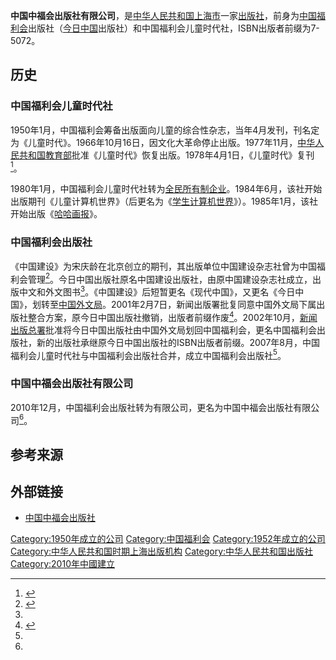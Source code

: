 '''中国中福会出版社有限公司'''，是[[中华人民共和国|中华人民共和国]][[上海市|上海市]]一家[[出版社|出版社]]，前身为[[中国福利会|中国福利会]]出版社（[[今日中国|今日中国]]出版社）和中国福利会儿童时代社，ISBN出版者前缀为7-5072。

== 历史 ==

=== 中国福利会儿童时代社 ===
{{See also|儿童时代}}
1950年1月，中国福利会筹备出版面向儿童的综合性杂志，当年4月发刊，刊名定为《儿童时代》。1966年10月16日，因文化大革命停止出版。1977年11月，[[中华人民共和国教育部|中华人民共和国教育部]]批准《儿童时代》恢复出版。1978年4月1日，《儿童时代》复刊<ref name=":1">{{Cite web|title=出版社介绍|url=http://www.childrenepoch.com/custom/index/ab/1515571148?t=2&s=11|accessdate=2021-01-19|author=中国中福会出版社|date=|format=|work=中国中福会出版社、《儿童时代》杂志网站|publisher=|language=zh-cn|archive-date=2021-04-14|archive-url=https://web.archive.org/web/20210414075139/http://childrenepoch.com/custom/index/ab/1515571148?t=2&s=11}}</ref>。

1980年1月，中国福利会儿童时代社转为[[全民所有制企业|全民所有制企业]]。1984年6月，该社开始出版期刊《儿童计算机世界》（后更名为《[[学生计算机世界|学生计算机世界]]》）。1985年1月，该社开始出版《[[哈哈画报|哈哈画报]]》。

=== 中国福利会出版社 ===
{{See also|今日中国}}
《中国建设》为宋庆龄在北京创立的期刊，其出版单位中国建设杂志社曾为中国福利会管理<ref name=":2">{{Cite book|title=中国福利会志|author=中国福利会志编纂委员会|publisher=[[上海社会科学院|上海社会科学院]]出版社|year=2002|isbn=7-80681-002-1|location=上海|pages=|url=http://www.shtong.gov.cn/Newsite/node2/node2245/node69322/node69326/index.html|quote=此外分别建立了托儿所、幼儿园、儿童时代社、儿童艺术剧场和设于北京的中国建设杂志社，形成了中国福利会事业的整体布局。……（《今日中国》）还成立今日中国出版社，出版中文及外文图书。|section=总述|authorlink=|access-date=2021-01-19|archive-date=2015-09-26|archive-url=https://web.archive.org/web/20150926022032/http://www.shtong.gov.cn/Newsite/node2/node2245/node69322/node69326/index.html}}</ref>。今日中国出版社原名中国建设出版社，由原中国建设杂志社成立，出版中文和外文图书<ref name=":2" />。《中国建设》后短暂更名《现代中国》，又更名《今日中国》，划转至[[中国外文局|中国外文局]]。2001年2月7日，新闻出版署批复同意中国外文局下属出版社整合方案，原今日中国出版社撤销，出版者前缀作废<ref>{{cite book|editor=潘国彦|title=中国出版年鉴 2002 第22卷|date=2002-10|publisher=中国出版年鉴社|pages=368}}</ref>。2002年10月，[[中华人民共和国新闻出版总署|新闻出版总署]]批准将今日中国出版社由中国外文局划回中国福利会，更名中国福利会出版社，新的出版社承继原今日中国出版社的ISBN出版者前缀。2007年8月，中国福利会儿童时代社与中国福利会出版社合并，成立中国福利会出版社<ref name=":1" />。

=== 中国中福会出版社有限公司 ===
2010年12月，中国福利会出版社转为有限公司，更名为中国中福会出版社有限公司<ref name=":1" />。

== 参考来源 ==
{{Reflist}}

== 外部链接 ==

* [http://www.cwipress.cn/ 中国中福会出版社] {{Wayback|url=http://www.cwipress.cn/ |date=20220502001241 }}
{{上海出版机构}}

[[Category:1950年成立的公司|Category:1950年成立的公司]]
[[Category:中国福利会|Category:中国福利会]]
[[Category:1952年成立的公司|Category:1952年成立的公司]]
[[Category:中华人民共和国时期上海出版机构|Category:中华人民共和国时期上海出版机构]]
[[Category:中华人民共和国出版社|Category:中华人民共和国出版社]]
[[Category:2010年中國建立|Category:2010年中國建立]]